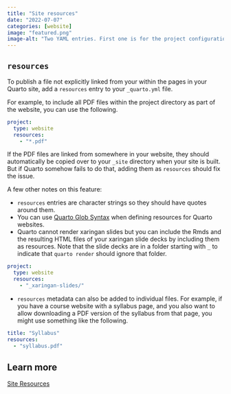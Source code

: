 ```yaml
---
title: "Site resources"
date: "2022-07-07"
categories: [website]
image: "featured.png"
image-alt: "Two YAML entries. First one is for the project configuration, the second one is metadata for a single page. First one defines project, type: website, resoures: *.pdf. Second one defined title: Syllabus, resources: syllabus.pdf."
---
```


## `resources`

To publish a file not explicitly linked from your within the pages in your Quarto site, add a `resources` entry to your `_quarto.yml` file.

For example, to include all PDF files within the project directory as part of the website, you can use the following.

``` yaml
project:
  type: website
  resources: 
    - "*.pdf"
```

If the PDF files are linked from somewhere in your website, they should automatically be copied over to your `_site` directory when your site is built.
But if Quarto somehow fails to do that, adding them as `resources` should fix the issue.

A few other notes on this feature:

-   `resources` entries are character strings so they should have quotes around them.
-   You can use [Quarto Glob Syntax](https://quarto.org/docs/reference/globs.html) when defining resources for Quarto websites.
-   Quarto cannot render xaringan slides but you can include the Rmds and the resulting HTML files of your xaringan slide decks by including them as resources. Note that the slide decks are in a folder starting with `_` to indicate that `quarto render` should ignore that folder.

``` yaml
project:
  type: website
  resources:
    - "_xaringan-slides/"
```

-   `resources` metadata can also be added to individual files. For example, if you have a course website with a syllabus page, and you also want to allow downloading a PDF version of the syllabus from that page, you might use something like the following.

``` yaml
title: "Syllabus"
resources:
  - "syllabus.pdf"
```

## Learn more

[Site Resources](https://quarto.org/docs/websites/website-tools.html#site-resources)
